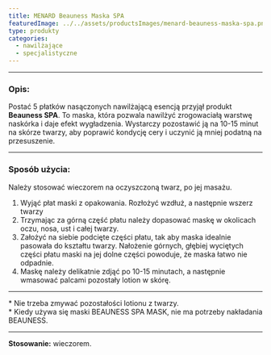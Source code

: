 ```yaml
---
title: MENARD Beauness Maska SPA
featuredImage: ../../assets/productsImages/menard-beauness-maska-spa.png
type: produkty
categories:
  - nawilżające
  - specjalistyczne
---
```



<Beauness />

---

<h3>Opis:</h3>

Postać 5 płatków nasączonych nawilżającą esencją przyjął produkt **Beauness SPA**. To maska, która pozwala nawilżyć zrogowaciałą warstwę naskórka i daje efekt wygładzenia. Wystarczy pozostawić ją na 10-15 minut na skórze twarzy, aby poprawić kondycję cery i uczynić ją mniej podatną na przesuszenie.

---

### Sposób użycia:

Należy stosować wieczorem na oczyszczoną twarz, po jej masażu.

1. Wyjąć płat maski z opakowania. Rozłożyć wzdłuż, a następnie wszerz twarzy
2. Trzymając za górną część płatu należy dopasować maskę w okolicach oczu, nosa, ust i całej twarzy.
3. Założyć na siebie podcięte części płatu, tak aby maska idealnie pasowała do kształtu twarzy. Nałożenie górnych, głębiej wyciętych części płatu maski na jej dolne części powoduje, że maska łatwo nie odpadnie.
4. Maskę należy delikatnie zdjąć po 10-15 minutach, a następnie wmasować palcami pozostały lotion w skórę.

---

\* Nie trzeba zmywać pozostałości lotionu z twarzy.<br />\* Kiedy używa się maski BEAUNESS SPA MASK, nie ma potrzeby nakładania BEAUNESS.

---

**Stosowanie:** wieczorem.
